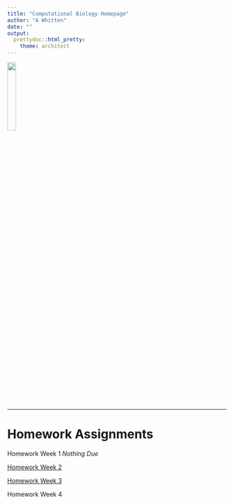 ```yaml
---
title: "Computational Biology Homepage"
author: "A Whitten"
date: ""
output: 
  prettydoc::html_pretty: 
    theme: architect
---
```

![](myimage.jpg){width=20%}


*****

# Homework Assignments 

Homework Week 1 *Nothing Due*

[Homework Week 2](Homework2.html)

[Homework Week 3](Homework3.html)

Homework Week 4